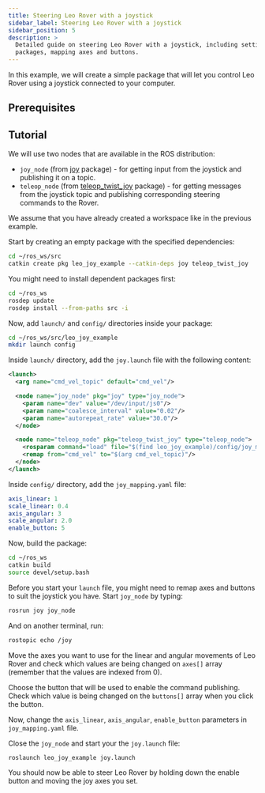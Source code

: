 ```yaml
---
title: Steering Leo Rover with a joystick
sidebar_label: Steering Leo Rover with a joystick
sidebar_position: 5
description: >
  Detailed guide on steering Leo Rover with a joystick, including setting up ROS
  packages, mapping axes and buttons.
---
```


In this example, we will create a simple package that will let you control Leo
Rover using a joystick connected to your computer.

## Prerequisites

<LinkButton to="/docs/leo-rover/guides/ssh" title="Connect via SSH" />

<LinkButton to="ros-development" title="ROS development" />

## Tutorial

We will use two nodes that are available in the ROS distribution:

- `joy_node` (from [joy](http://wiki.ros.org/joy) package) - for getting input
  from the joystick and publishing it on a topic.
- `teleop_node` (from [teleop_twist_joy](http://wiki.ros.org/teleop_twist_joy)
  package) - for getting messages from the joystick topic and publishing
  corresponding steering commands to the Rover.

We assume that you have already created a workspace like in the previous
example.

Start by creating an empty package with the specified dependencies:

```bash
cd ~/ros_ws/src
catkin create pkg leo_joy_example --catkin-deps joy teleop_twist_joy
```

You might need to install dependent packages first:

```bash
cd ~/ros_ws
rosdep update
rosdep install --from-paths src -i
```

Now, add `launch/` and `config/` directories inside your package:

```bash
cd ~/ros_ws/src/leo_joy_example
mkdir launch config
```

Inside `launch/` directory, add the `joy.launch` file with the following
content:

```xml title="leo_joy_example/launch/joy.launch"
<launch>
  <arg name="cmd_vel_topic" default="cmd_vel"/>

  <node name="joy_node" pkg="joy" type="joy_node">
    <param name="dev" value="/dev/input/js0"/>
    <param name="coalesce_interval" value="0.02"/>
    <param name="autorepeat_rate" value="30.0"/>
  </node>

  <node name="teleop_node" pkg="teleop_twist_joy" type="teleop_node">
    <rosparam command="load" file="$(find leo_joy_example)/config/joy_mapping.yaml"/>
    <remap from="cmd_vel" to="$(arg cmd_vel_topic)"/>
  </node>
</launch>
```

Inside `config/` directory, add the `joy_mapping.yaml` file:

```yaml title="leo_joy_example/config/joy_mapping.yaml"
axis_linear: 1
scale_linear: 0.4
axis_angular: 3
scale_angular: 2.0
enable_button: 5
```

Now, build the package:

```bash
cd ~/ros_ws
catkin build
source devel/setup.bash
```

Before you start your `launch` file, you might need to remap axes and buttons to
suit the joystick you have. Start `joy_node` by typing:

```bash
rosrun joy joy_node
```

And on another terminal, run:

```bash
rostopic echo /joy
```

Move the axes you want to use for the linear and angular movements of Leo Rover
and check which values are being changed on `axes[]` array (remember that the
values are indexed from 0).

Choose the button that will be used to enable the command publishing. Check
which value is being changed on the `buttons[]` array when you click the button.

Now, change the `axis_linear`, `axis_angular`, `enable_button` parameters in
`joy_mapping.yaml` file.

Close the `joy_node` and start your the `joy.launch` file:

```bash
roslaunch leo_joy_example joy.launch
```

You should now be able to steer Leo Rover by holding down the enable button and
moving the joy axes you set.
